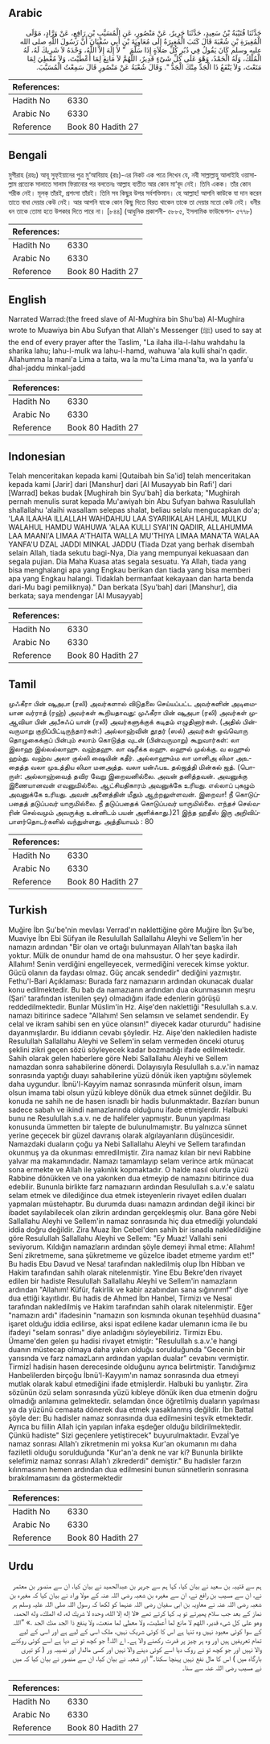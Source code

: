 ## Arabic


<div dir="rtl" lang="ar" style={{fontSize:'larger',backgroundColor:'#f8f9fa',padding:20}}>
حَدَّثَنَا قُتَيْبَةُ بْنُ سَعِيدٍ، حَدَّثَنَا جَرِيرٌ، عَنْ مَنْصُورٍ، عَنِ الْمُسَيَّبِ بْنِ رَافِعٍ، عَنْ وَرَّادٍ، مَوْلَى الْمُغِيرَةِ بْنِ شُعْبَةَ قَالَ كَتَبَ الْمُغِيرَةُ إِلَى مُعَاوِيَةَ بْنِ أَبِي سُفْيَانَ أَنَّ رَسُولَ اللَّهِ صلى الله عليه وسلم كَانَ يَقُولُ فِي دُبُرِ كُلِّ صَلاَةٍ إِذَا سَلَّمَ ‏ "‏ لاَ إِلَهَ إِلاَّ اللَّهُ، وَحْدَهُ لاَ شَرِيكَ لَهُ، لَهُ الْمُلْكُ، وَلَهُ الْحَمْدُ، وَهْوَ عَلَى كُلِّ شَىْءٍ قَدِيرٌ، اللَّهُمَّ لاَ مَانِعَ لِمَا أَعْطَيْتَ، وَلاَ مُعْطِيَ لِمَا مَنَعْتَ، وَلاَ يَنْفَعُ ذَا الْجَدِّ مِنْكَ الْجَدُّ ‏"‏‏.‏ وَقَالَ شُعْبَةُ عَنْ مَنْصُورٍ قَالَ سَمِعْتُ الْمُسَيَّبَ‏.‏
</div>
<div style={{backgroundColor:'#f8f9fa',padding:20, marginBottom: 10}}><table> <thead> <tr> <th>References:</th> <th></th> </tr> </thead> <tbody><tr><td>Hadith No</td><td>6330</td></tr><tr><td>Arabic No</td><td>6330</td></tr><tr><td>Reference</td><td>Book 80 Hadith 27</td></tr></tbody></table></div>

## Bengali


<div dir="ltr" lang="bn" style={{fontSize:'larger',backgroundColor:'#f8f9fa',padding:20}}>
মুগীরাহ (রহঃ) আবূ সুফ্ইয়ানের পুত্র মু‘আবিয়াহ (রাঃ)-এর নিকট এক পত্রে লিখেন যে, নবী সাল্লাল্লাহু আলাইহি ওয়াসাল্লাম প্রত্যেক সালাতে সালাম ফিরানোর পর বলতেনঃ আল্লাহ ব্যতীত আর কোন মা‘বূদ নেই। তিনি একক। তাঁর কোন শরীক নেই। মূলক্ তাঁরই, প্রশংসা তাঁরই। তিনি সব কিছুর উপর সর্বশক্তিমান। হে আল্লাহ! আপনি কাউকে যা দান করেন তাতে বাধা দেয়ার কেউ নেই। আর আপনি যাকে কোন কিছু দিতে বিরত থাকেন তাকে তা দেয়ার মতো কেউ নেই। ধনীর ধন তাকে তোমা হতে উপকার দিতে পারে না। [৮৪৪] (আধুনিক প্রকাশনী- ৫৮৮৫, ইসলামিক ফাউন্ডেশন- ৫৭৭৮)
</div>
<div style={{backgroundColor:'#f8f9fa',padding:20, marginBottom: 10}}><table> <thead> <tr> <th>References:</th> <th></th> </tr> </thead> <tbody><tr><td>Hadith No</td><td>6330</td></tr><tr><td>Arabic No</td><td>6330</td></tr><tr><td>Reference</td><td>Book 80 Hadith 27</td></tr></tbody></table></div>

## English


<div dir="ltr" lang="en" style={{fontSize:'larger',backgroundColor:'#f8f9fa',padding:20}}>
Narrated Warrad:(the freed slave of Al-Mughira bin Shu'ba) Al-Mughira wrote to Muawiya bin Abu Sufyan that Allah's Messenger (ﷺ) used to say at the end of every prayer after the Taslim, "La ilaha illa-l-lahu wahdahu la sharika lahu; lahu-l-mulk wa lahu-l-hamd, wahuwa 'ala kulli shai'n qadir. Allahumma la mani'a Lima a taita, wa la mu'ta Lima mana'ta, wa la yanfa'u dhal-jaddu minkal-jadd
</div>
<div style={{backgroundColor:'#f8f9fa',padding:20, marginBottom: 10}}><table> <thead> <tr> <th>References:</th> <th></th> </tr> </thead> <tbody><tr><td>Hadith No</td><td>6330</td></tr><tr><td>Arabic No</td><td>6330</td></tr><tr><td>Reference</td><td>Book 80 Hadith 27</td></tr></tbody></table></div>

## Indonesian


<div dir="ltr" lang="id" style={{fontSize:'larger',backgroundColor:'#f8f9fa',padding:20}}>
Telah menceritakan kepada kami [Qutaibah bin Sa'id] telah menceritakan kepada kami [Jarir] dari [Manshur] dari [Al Musayyab bin Rafi'] dari [Warrad] bekas budak [Mughirah bin Syu'bah] dia berkata; "Mughirah pernah menulis surat kepada Mu'awiyah bin Abu Sufyan bahwa Rasulullah shallallahu 'alaihi wasallam selepas shalat, beliau selalu mengucapkan do'a; 'LAA ILAAHA ILLALLAH WAHDAHUU LAA SYARIIKALAH LAHUL MULKU WALAHUL HAMDU WAHUWA 'ALAA KULLI SYAI'IN QADIIR, ALLAHUMMA LAA MAANI'A LIMAA A'THAITA WALLA MU'THIYA LIMAA MANA'TA WALAA YANFA'U DZAL JADDI MINKAL JADDU (Tiada Dzat yang berhak disembah selain Allah, tiada sekutu bagi-Nya, Dia yang mempunyai kekuasaan dan segala pujian. Dia Maha Kuasa atas segala sesuatu. Ya Allah, tiada yang bisa menghalangi apa yang Engkau berikan dan tiada yang bisa memberi apa yang Engkau halangi. Tidaklah bermanfaat kekayaan dan harta benda dari-Mu bagi pemiliknya)." Dan berkata [Syu'bah] dari [Manshur], dia berkata; saya mendengar [Al Musayyab]
</div>
<div style={{backgroundColor:'#f8f9fa',padding:20, marginBottom: 10}}><table> <thead> <tr> <th>References:</th> <th></th> </tr> </thead> <tbody><tr><td>Hadith No</td><td>6330</td></tr><tr><td>Arabic No</td><td>6330</td></tr><tr><td>Reference</td><td>Book 80 Hadith 27</td></tr></tbody></table></div>

## Tamil


<div dir="ltr" lang="ta" style={{fontSize:'larger',backgroundColor:'#f8f9fa',padding:20}}>
முஃகீரா பின் ஷுஅபா (ரலி) அவர்களால் விடுதலை செய்யப்பட்ட அவர்களின் அடிமையான வர்ராத் (ரஹ்) அவர்கள் கூறியதாவது: முஃகீரா பின் ஷுஅபா (ரலி) அவர்கள் முஆவியா பின் அபீசுஃப் யான் (ரலி) அவர்களுக்குக் கடிதம் எழுதினார்கள். (அதில் பின்வருமாறு குறிப்பிட்டிருந்தார்கள்:) அல்லாஹ்வின் தூதர் (ஸல்) அவர்கள் ஒவ்வொரு தொழுகைக்குப் பின்பும் சலாம் கொடுத்த வுடன் (பின்வருமாறு) கூறுவார்கள்: லா இலாஹ இல்லல்லாஹு. வஹ்தஹு. லா ஷரீக்க லஹு. லஹுல் முல்க்கு. வ லஹுல் ஹம்து. வஹ்வ அலா குல்லி ஷையின் கதீர். அல்லாஹும்ம லா மானிஅ லிமா அஉதைத்த வலா முஉத்திய லிமா மனஅத்த. வலா யன்ஃபஉ தல்ஜத்தி மின்கல் ஜத். (பொருள்: அல்லாஹ்வைத் தவிர வேறு இறைவனில்லை. அவன் தனித்தவன். அவனுக்கு இணையானவன் எவனுமில்லை. ஆட்சியதிகாரம் அவனுக்கே உரியது. எல்லாப் புகழும் அவனுக்கே உரியது. அவன் அனைத்தின் மீதும் ஆற்றலுள்ளவன். இறைவா! நீ கொடுப்பதைத் தடுப்பவர் யாருமில்லை. நீ தடுப்பதைக் கொடுப்பவர் யாருமில்லை. எந்தச் செல்வரின் செல்வமும் அவருக்கு உன்னிடம் பயன் அளிக்காது.)21 இந்த ஹதீஸ் இரு அறிவிப்பாளர்தொடர்களில் வந்துள்ளது. அத்தியாயம் : 80
</div>
<div style={{backgroundColor:'#f8f9fa',padding:20, marginBottom: 10}}><table> <thead> <tr> <th>References:</th> <th></th> </tr> </thead> <tbody><tr><td>Hadith No</td><td>6330</td></tr><tr><td>Arabic No</td><td>6330</td></tr><tr><td>Reference</td><td>Book 80 Hadith 27</td></tr></tbody></table></div>

## Turkish


<div dir="ltr" lang="tr" style={{fontSize:'larger',backgroundColor:'#f8f9fa',padding:20}}>
Muğire İbn Şu'be'nin mevlası Verrad'ın naklettiğine göre Muğire İbn Şu'be, Muaviye İbn Ebi Süfyan ile Resulullah Sallallahu Aleyhi ve Sellem'in her namazın ardından "Bir olan ve ortağı bulunmayan Allah'tan başka ilah yoktur. Mülk de onundur hamd de ona mahsustur. O her şeye kadirdir. Allahım! Senin verdiğini engelleyecek, vermediğini verecek kimse yoktur. Gücü olanın da faydası olmaz. Güç ancak sendedir" dediğini yazmıştır. Fethu'l-Bari Açıklaması: Burada farz namazıarın ardından okunacak dualar konu edilmektedir. Bu bab da namazıarın ardından dua okunmasının meşru (Şari' tarafından istenilen şey) olmadığını ifade edenlerin görüşü reddedilmektedir. Bunlar Müslim'in Hz. Aişe'den naklettiği "Resulullah s.a.v. namazı bitirince sadece "Allahım! Sen selamsın ve selamet sendendir. Ey celal ve ikram sahibi sen en yüce olansın!" diyecek kadar otururdu" hadisine dayanmışlardır. Bu iddianın cevabı şöyledir. Hz. Aişe'den nakledilen hadiste Resulullah Sallallahu Aleyhi ve Sellem'in selam vermeden önceki oturuş şeklini zikri geçen sözü söyleyecek kadar bozmadığı ifade edilmektedir. Sahih olarak gelen haberlere göre Nebi Sallallahu Aleyhi ve Sellem namazdan sonra sahabilerine dönerdi. Dolayısıyla Resulullah s.a.v.'in namaz sonrasında yaptığı duayı sahabilerine yüzü dönük iken yaptığını söylemek daha uygundur. İbnü'l-Kayyim namaz sonrasında münferit olsun, imam olsun imama tabi olsun yüzü kıbleye dönük dua etmek sünnet değildir. Bu konuda ne sahih ne de hasen isnadlı bir hadis bulunmaktadır. Bazıları bunun sadece sabah ve ikindi namazlarında olduğunu ifade etmişlerdir. Halbuki bunu ne Resulullah s.a.v. ne de halifeler yapmıştır. Bunun yapılması konusunda ümmetten bir talepte de bulunulmamıştır. Bu yalnızca sünnet yerine geçecek bir güzel davranış olarak algılayanların düşüncesidir. Namazdaki duaların çoğu ya Nebi Sallallahu Aleyhi ve Sellem tarafından okunmuş ya da okunması emredilmiştir. Zira namaz kılan bir nevi Rabbine yalvar ma makamındadır. Namazı tamamlayıp selam verince artık münacat sona ermekte ve Allah ile yakınlık kopmaktadır. O halde nasıl olurda yüzü Rabbine dönükken ve ona yakınken dua etmeyip de namazını bitirince dua edebilir. Bununla birlikte farz namazıarın ardından Resulullah s.a.v.'e salatu selam etmek ve dilediğince dua etmek isteyenlerin rivayet edilen duaları yapmaları müstehaptır. Bu durumda duası namazın ardından değil ikinci bir ibadet sayılabilecek olan zikrin ardından gerçekleşmiş olur. Bana göre Nebi Sallallahu Aleyhi ve Sellem'in namaz sonrasında hiç dua etmediği yolundaki iddia doğru değildir. Zira Muaz İbn Cebel'den sahih bir isnadla nakledildiğine göre Resulullah Sallallahu Aleyhi ve Sellem: "Ey Muaz! ValIahi seni seviyorum. Kıldığın namazların ardından şöyle demeyi ihmal etme: Allahım! Seni zikretmeme, sana şükretmeme ve güzelce ibadet etmeme yardım et!" Bu hadis Ebu Davud ve Nesa! tarafından nakledilmiş olup İbn Hibban ve Hakim tarafından sahih olarak nitelenmiştir. Yine Ebu Bekre'den rivayet edilen bir hadiste Resulullah Sallallahu Aleyhi ve Sellem'in namazların ardından "Allahım! Küfür, fakirlik ve kabir azabından sana sığınırımf" diye dua ettiği kayıtlıdır. Bu hadis de Ahmed İbn Hanbel, Tirmizı ve Nesai tarafından nakledilmiş ve Hakim tarafından sahih olarak nitelenmiştir. Eğer "namazın ardı" ifadesinin "namazın son kısmında okunan teşehhüd duasına" işaret olduğu iddia edilirse, aksi ispat edilene kadar ulemanın icma ile bu ifadeyi "selam sonrası" diye anladığını söyleyebiliriz. Tirmizı Ebu. Ümame'den gelen şu hadisi rivayet etmiştir: "Resulullah s.a.v.'e hangi duanın müstecap olmaya daha yakın olduğu sorulduğunda "Gecenin bir yarısında ve farz namazLarın ardından yapılan dualar" cevabını vermiştir. Tirmizİ hadisin hasen derecesinde olduğunu ayrıca belirtmiştir. Tanıdığımız Hanbelilerden birçoğu İbnü'l-Kayyım'ın namaz sonrasında dua etmeyi mutlak olarak kabul etmediğini ifade etmişlerdir. Halbuki bu yanlıştır. Zira sözünün özü selam sonrasında yüzü kıbleye dönük iken dua etmenin doğru olmadığı anlamına gelmektedir. selamdan önce öğretilmiş duaların yapılması ya da yüzünü cemaata dönerek dua etmek yasaklanmış değildir. İbn Battal şöyle der: Bu hadisler namaz sonrasında dua edilmesini teşvik etmektedir. Ayrıca bu fiilin Allah için yapılan infaka eşdeğer olduğu bildirilmektedir. Çünkü hadiste" Sizi geçenlere yetiştirecek" buyurulmaktadır. Evzaİ'ye namaz sonrası Allah'ı zikretmenin mi yoksa Kur'an okumanın mı daha faziletli olduğu sorulduğunda "Kur'an'a denk ne var ki? Bununla birlikte selefimiz namaz sonrası Allah'ı zikrederdi" demiştir." Bu hadisler farzın kılınmasının hemen ardından dua edilmesini bunun sünnetlerin sonrasına bırakılmamasını da göstermektedir
</div>
<div style={{backgroundColor:'#f8f9fa',padding:20, marginBottom: 10}}><table> <thead> <tr> <th>References:</th> <th></th> </tr> </thead> <tbody><tr><td>Hadith No</td><td>6330</td></tr><tr><td>Arabic No</td><td>6330</td></tr><tr><td>Reference</td><td>Book 80 Hadith 27</td></tr></tbody></table></div>

## Urdu


<div dir="rtl" lang="ur" style={{fontSize:'larger',backgroundColor:'#f8f9fa',padding:20}}>
ہم سے قتیبہ بن سعید نے بیان کیا، کہا ہم سے جریر بن عبدالحمید نے بیان کیا، ان سے منصور بن معتمر نے، ان سے مسیب بن رافع نے، ان سے مغیرہ بن شعبہ رضی اللہ عنہ کے مولا وراد نے بیان کیا کہ مغیرہ بن شعبہ رضی اللہ عنہ نے معاویہ بن ابی سفیان رضی اللہ عنہما کو لکھا کہ رسول اللہ صلی اللہ علیہ وسلم ہر نماز کے بعد جب سلام پھیرتے تو یہ کہا کرتے تھے «لا إله إلا الله،‏‏‏‏ وحده لا شريك له،‏‏‏‏ له الملك،‏‏‏‏ وله الحمد،‏‏‏‏ وهو على كل شىء قدير،‏‏‏‏ اللهم لا مانع لما أعطيت،‏‏‏‏ ولا معطي لما منعت،‏‏‏‏ ولا ينفع ذا الجد منك الجد‏ ‏‏.‏» ”اللہ کے سوا کوئی معبود نہیں وہ تنہا ہے اس کا کوئی شریک نہیں، ملک اسی کے لیے ہے اور اسی کے لیے تمام تعریفیں ہیں اور وہ ہر چیز پر قدرت رکھنے والا ہے۔ اے اللہ! جو کچھ تو نے دیا ہے اسے کوئی روکنے والا نہیں اور جو کچھ تو نے روک دیا اسے کوئی دینے والا نہیں اور کسی مالدار اور نصیبہ ور ( کو تیری بارگاہ میں ) اس کا مال نفع نہیں پہنچا سکتا۔“ اور شعبہ نے بیان کیا، ان سے منصور نے بیان کیا کہ میں نے مسیب رضی اللہ عنہ سے سنا۔
</div>
<div style={{backgroundColor:'#f8f9fa',padding:20, marginBottom: 10}}><table> <thead> <tr> <th>References:</th> <th></th> </tr> </thead> <tbody><tr><td>Hadith No</td><td>6330</td></tr><tr><td>Arabic No</td><td>6330</td></tr><tr><td>Reference</td><td>Book 80 Hadith 27</td></tr></tbody></table></div>